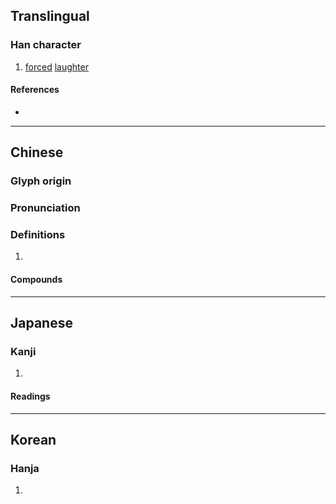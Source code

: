 {{character info}}
==Translingual==

===Han character===
{{Han char|rn=30|rad=口|as=08|sn=11|four=67017|canj=RHXU|ids=⿰口兒}}

# [[forced]] [[laughter]]

====References====
* {{Han ref|kx=0193.230|dkj=03766|dj=0414.020|hdz=10642.040|uh=5532|ud=21810|bh=D4A2|bd=54434}}

----

==Chinese==
{{zh-forms}}

===Glyph origin===
{{Han etym}}

===Pronunciation===
{{zh-pron
|m=ér
|c=ji4,waa1
|mc=y
|oc=y
|cat=
}}

===Definitions===
{{zh-hanzi}}

# {{rfdef|zh}}

====Compounds====
{{zh-der|嚅唲|喔咿嚅唲|嘔唲}}

----

==Japanese==

===Kanji===
{{ja-kanji|grade=|rs=口08}}

# {{rfdef|ja|sort=口08}}

====Readings====
{{ja-readings|on=じ,に,あい|kun=へつらう,かたこと}}

----

==Korean==

===Hanja===
{{ko-hanja|hangeul=[[아]], [[애]]|rv=a, ae|mr=a, ae}}

# {{rfdef|ko|sort=口08}}